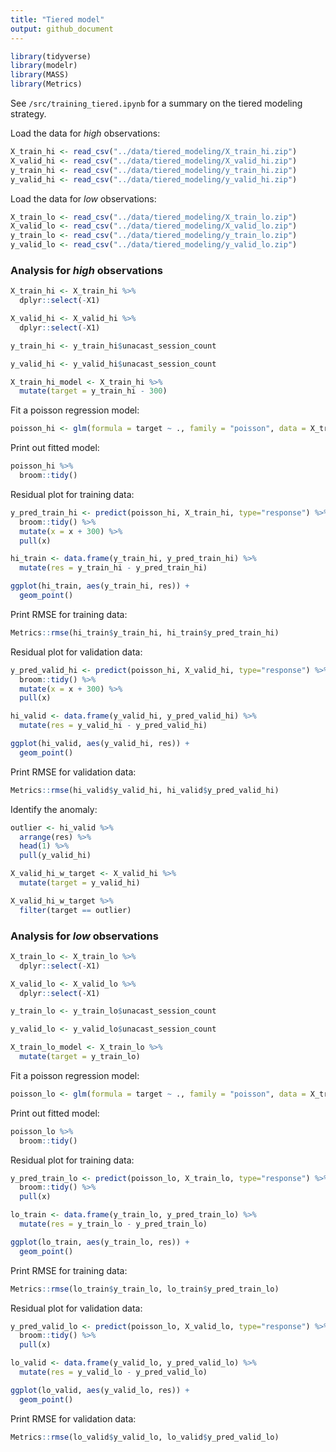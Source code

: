 ```yaml
---
title: "Tiered model"
output: github_document
---
```


```r
library(tidyverse)
library(modelr)
library(MASS)
library(Metrics)
```

See `/src/training_tiered.ipynb` for a summary on the tiered modeling strategy.

Load the data for *high* observations:

``` r
X_train_hi <- read_csv("../data/tiered_modeling/X_train_hi.zip")
X_valid_hi <- read_csv("../data/tiered_modeling/X_valid_hi.zip")
y_train_hi <- read_csv("../data/tiered_modeling/y_train_hi.zip")
y_valid_hi <- read_csv("../data/tiered_modeling/y_valid_hi.zip")
```

Load the data for *low* observations:
``` r
X_train_lo <- read_csv("../data/tiered_modeling/X_train_lo.zip")
X_valid_lo <- read_csv("../data/tiered_modeling/X_valid_lo.zip")
y_train_lo <- read_csv("../data/tiered_modeling/y_train_lo.zip")
y_valid_lo <- read_csv("../data/tiered_modeling/y_valid_lo.zip")
```

### Analysis for *high* observations

```r
X_train_hi <- X_train_hi %>%
  dplyr::select(-X1)

X_valid_hi <- X_valid_hi %>%
  dplyr::select(-X1)

y_train_hi <- y_train_hi$unacast_session_count

y_valid_hi <- y_valid_hi$unacast_session_count

X_train_hi_model <- X_train_hi %>%
  mutate(target = y_train_hi - 300)
```

Fit a poisson regression model:
``` r
poisson_hi <- glm(formula = target ~ ., family = "poisson", data = X_train_hi_model)
```

Print out fitted model:

``` r
poisson_hi %>%
  broom::tidy()
```

Residual plot for training data:
```r
y_pred_train_hi <- predict(poisson_hi, X_train_hi, type="response") %>%
  broom::tidy() %>%
  mutate(x = x + 300) %>%
  pull(x)

hi_train <- data.frame(y_train_hi, y_pred_train_hi) %>%
  mutate(res = y_train_hi - y_pred_train_hi)

ggplot(hi_train, aes(y_train_hi, res)) + 
  geom_point()
```

Print RMSE for training data:
```r
Metrics::rmse(hi_train$y_train_hi, hi_train$y_pred_train_hi)
```

Residual plot for validation data: 
``` r
y_pred_valid_hi <- predict(poisson_hi, X_valid_hi, type="response") %>%
  broom::tidy() %>%
  mutate(x = x + 300) %>%
  pull(x)

hi_valid <- data.frame(y_valid_hi, y_pred_valid_hi) %>%
  mutate(res = y_valid_hi - y_pred_valid_hi)

ggplot(hi_valid, aes(y_valid_hi, res)) + 
  geom_point()
```

Print RMSE for validation data:
```r
Metrics::rmse(hi_valid$y_valid_hi, hi_valid$y_pred_valid_hi)
```

Identify the anomaly:
``` r
outlier <- hi_valid %>%
  arrange(res) %>%
  head(1) %>%
  pull(y_valid_hi)

X_valid_hi_w_target <- X_valid_hi %>%
  mutate(target = y_valid_hi) 

X_valid_hi_w_target %>%
  filter(target == outlier)
```

### Analysis for *low* observations

```r
X_train_lo <- X_train_lo %>%
  dplyr::select(-X1)

X_valid_lo <- X_valid_lo %>%
  dplyr::select(-X1)

y_train_lo <- y_train_lo$unacast_session_count

y_valid_lo <- y_valid_lo$unacast_session_count

X_train_lo_model <- X_train_lo %>%
  mutate(target = y_train_lo)
```

Fit a poisson regression model:
``` r
poisson_lo <- glm(formula = target ~ ., family = "poisson", data = X_train_lo_model)
```

Print out fitted model:

``` r
poisson_lo %>%
  broom::tidy()
```

Residual plot for training data:
```r
y_pred_train_lo <- predict(poisson_lo, X_train_lo, type="response") %>%
  broom::tidy() %>%
  pull(x)

lo_train <- data.frame(y_train_lo, y_pred_train_lo) %>%
  mutate(res = y_train_lo - y_pred_train_lo)

ggplot(lo_train, aes(y_train_lo, res)) + 
  geom_point()
```

Print RMSE for training data:
```r
Metrics::rmse(lo_train$y_train_lo, lo_train$y_pred_train_lo)
```

Residual plot for validation data: 
``` r
y_pred_valid_lo <- predict(poisson_lo, X_valid_lo, type="response") %>%
  broom::tidy() %>%
  pull(x)

lo_valid <- data.frame(y_valid_lo, y_pred_valid_lo) %>%
  mutate(res = y_valid_lo - y_pred_valid_lo)

ggplot(lo_valid, aes(y_valid_lo, res)) + 
  geom_point()
```

Print RMSE for validation data:
```r
Metrics::rmse(lo_valid$y_valid_lo, lo_valid$y_pred_valid_lo)
```